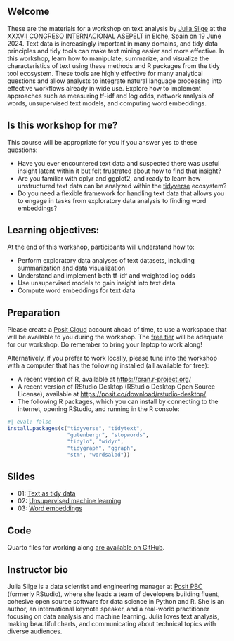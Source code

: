 ## Welcome

These are the materials for a workshop on text analysis by [Julia Silge](https://juliasilge.com/) at the [XXXVII CONGRESO INTERNACIONAL ASEPELT](https://www.congresoasepelt.com/programa-cientifico-3) in Elche, Spain on 19 June 2024. Text data is increasingly important in many domains, and tidy data principles and tidy tools can make text mining easier and more effective. In this workshop, learn how to manipulate, summarize, and visualize the characteristics of text using these methods and R packages from the tidy tool ecosystem. These tools are highly effective for many analytical questions and allow analysts to integrate natural language processing into effective workflows already in wide use. Explore how to implement approaches such as measuring tf-idf and log odds, network analysis of words, unsupervised text models, and computing word embeddings.

## Is this workshop for me?

This course will be appropriate for you if you answer yes to these questions:

- Have you ever encountered text data and suspected there was useful insight latent within it but felt frustrated about how to find that insight?
- Are you familiar with dplyr and ggplot2, and ready to learn how unstructured text data can be analyzed within the [tidyverse](https://www.tidyverse.org/) ecosystem?
- Do you need a flexible framework for handling text data that allows you to engage in tasks from exploratory data analysis to finding word embeddings?


## Learning objectives: 

At the end of this workshop, participants will understand how to: 

- Perform exploratory data analyses of text datasets, including summarization and data visualization
- Understand and implement both tf-idf and weighted log odds
- Use unsupervised models to gain insight into text data
- Compute word embeddings for text data


## Preparation

Please create a [Posit Cloud](https://posit.cloud/) account ahead of time, to use a workspace that will be available to you during the workshop. The [free tier](https://posit.cloud/plans) will be adequate for our workshop. Do remember to bring your laptop to work along!

Alternatively, if you prefer to work locally, please tune into the workshop with a computer that has the following installed (all available for free):

- A recent version of R, available at <https://cran.r-project.org/>
- A recent version of RStudio Desktop (RStudio Desktop Open Source License), available at <https://posit.co/download/rstudio-desktop/>
- The following R packages, which you can install by connecting to the internet, opening RStudio, and running in the R console:

```r
#| eval: false
install.packages(c("tidyverse", "tidytext", 
                   "gutenbergr", "stopwords",
                   "tidylo", "widyr",
                   "tidygraph", "ggraph",
                   "stm", "wordsalad"))
```

## Slides

- 01: [Text as tidy data](slides/01-tidytext.html)
- 02: [Unsupervised machine learning](slides/02-machine-learning.html)
- 03: [Word embeddings](slides/03-embeddings.html)

## Code

Quarto files for working along [are available on GitHub](https://github.com/juliasilge/asepelt-2024/tree/master/code).

## Instructor bio

Julia Silge is a data scientist and engineering manager at [Posit PBC](https://posit.co/) (formerly RStudio), where she leads a team of developers building fluent, cohesive open source software for data science in Python and R. She is an author, an international keynote speaker, and a real-world practitioner focusing on data analysis and machine learning. Julia loves text analysis, making beautiful charts, and communicating about technical topics with diverse audiences.
